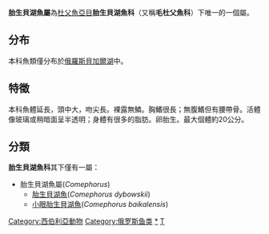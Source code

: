 {{Automatic taxobox
| taxon = Comephorus
| authority = [[Bernard_Germain_de_Lacépède|Lacepède]], 1800
| image =Comephorus_baikalensis.jpg
| image_caption = [[小眼胎生貝湖魚|小眼胎生貝湖魚]]''Comephorus baikalensis''
| parent_authority = [[Albert_Günther|Günther]], 1861
| subdivision_ranks = [[屬|屬]]
| subdivision = * 見內文
}}

'''胎生貝湖魚屬'''為[[杜父魚亞目|杜父魚亞目]]'''胎生貝湖魚科'''（又稱'''毛杜父魚科'''）下唯一的一個屬。

==分布==
本科魚類僅分布於[[俄羅斯|俄羅斯]][[貝加爾湖|貝加爾湖]]中。

==特徵==
本科魚體延長，頭中大，吻尖長。裸露無鱗。胸鰭很長；無腹鰭但有腰帶骨。活體像玻璃或稍暗面呈半透明；身體有很多的脂肪。卵胎生。最大個體約20公分。

==分類==
'''胎生貝湖魚科'''其下僅有一屬：
*胎生貝湖魚屬(''Comephorus'')
**[[胎生貝湖魚|胎生貝湖魚]](''Comephorus dybowskii'')
**[[小眼胎生貝湖魚|小眼胎生貝湖魚]](''Comephorus baikalensis'')
{{taxonbar}}
[[Category:西伯利亞動物|Category:西伯利亞動物]]
[[Category:俄罗斯鱼类|Category:俄罗斯鱼类]]
[[Category:胎生貝湖魚科|*]]
[[Category:1800年描述的分类群|T]]